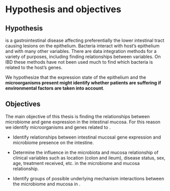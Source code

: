 # Hypothesis and objectives

## Hypothesis

<!--# TODO add paragraphs to summarize the introduction -->
\acr{IBD} is a gastrointestinal disease affecting preferentially the lower intestinal tract causing lesions on the epithelium. 
Bacteria interact with host's epithelium and with many other variables.
There are data integration methods for a variety of purposes, including finding relationships between variables. 
On IBD these methods have not been used much to find which bacteria is related to the host's genes. 

We hypothesize that the expression state of the epithelium and the **microorganisms present might identify whether patients are suffering \acr{IBD} if environmental factors are taken into account**.

## Objectives

The main objective of this thesis is finding the relationships between microbiome and gene expression in the intestinal mucosa. For this reason we identify microorganisms and genes related to \acr{IBD}.

-   Identify relationships between intestinal mucosal gene expression and microbiome presence on the intestine. 

-   Determine the influence in the microbiota and mucosa relationship of clinical variables such as location (colon and ileum), disease status, sex, age, treatment received, etc. in the microbiome and mucosa relationship.

-   Identify groups of possible underlying mechanism interactions between the microbiome and mucosa in \acr{IBD}.
